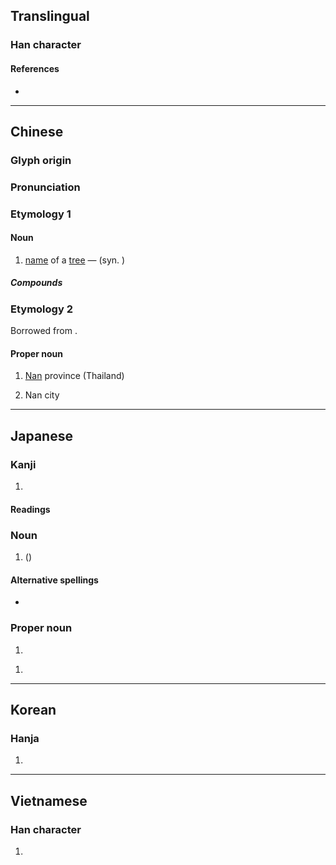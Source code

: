 {{also|枏}}
{{character info/new}}
==Translingual==

===Han character===
{{Han char|rn=75|rad=木|as=09|sn=13|four=44927|canj=DJBJ|ids=⿰木南}}

====References====
* {{Han ref|kx=0540.110|dkj=15152|dj=0927.180|hdz=21244.030|uh=6960|ud=26976|bh=B7A3|bd=47011}}

----

==Chinese==
{{zh-forms}}

===Glyph origin===
{{Han etym}}

===Pronunciation===
{{zh-pron
|m=nán
|c=naam4
|mn-t=lam5
|mc=y
|oc=y
|ma=
|cat=pn
}}

===Etymology 1===

====Noun====
{{zh-noun}}

# [[name]] of a [[tree]] — {{taxlink|Machilus nanmu|species|noshow=1|ver=161203}} (syn. {{taxlink|Persea nanmu|species|noshow=1|ver=161203}})

=====Compounds=====
{{zh-der|楠榴|楠木|楩楠}}

===Etymology 2===
Borrowed from {{bor|zh|th|น่าน}}.

====Proper noun====
{{zh-proper noun}}

# {{zh-div|府}} [[Nan]] province (Thailand)
# {{zh-div|市}} Nan city

{{zh-cat|Provinces of Thailand|Cities in Thailand}}
----

==Japanese==

===Kanji===
{{ja-kanji|grade=|rs=木09}}

# {{vern|camphor tree}}

====Readings====
{{ja-readings
|goon=なん<なん<なむ
|kanon=だん<だん<だむ
|kun=くす-, くすのき-
|nanori=くず, な
}}

===Noun===
{{ja-noun|くすのき|クスノキ}}

# {{vern|camphor tree}} ({{taxlink|Cinnamomum camphora|species|noshow=1|ver=161203}})

====Alternative spellings====
* {{l|ja|樟}}

===Proper noun===
{{ja-pos|くす|proper}}

# {{surname|lang=ja|sort=くす}}

{{ja-pos|くすのき|proper}}

# {{surname|lang=ja|sort=くすのき}}

----

==Korean==

===Hanja===
{{ko-hanja|hangeul=남|eumhun=|rv=nam|mr=nam|y=nam}}

# {{defn|lang=ko|sort=木09}}

----

==Vietnamese==

===Han character===
{{vi-hantu|[[nêm]], [[nam]]|rs=木09}}

# {{defn|lang=vi|sort=木09}}